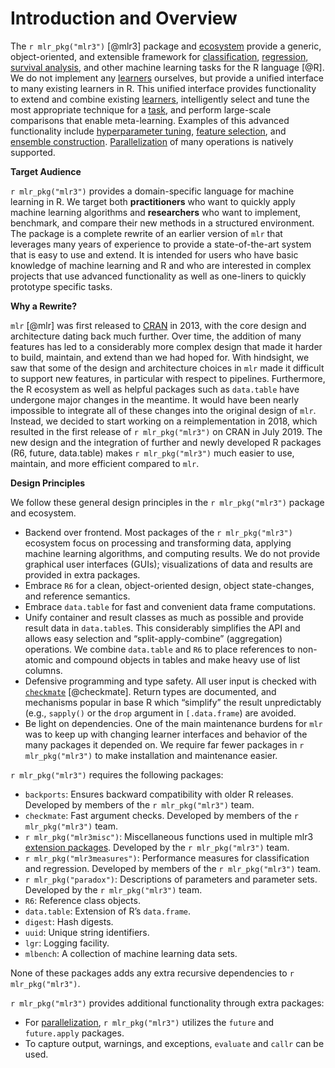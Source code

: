 # Introduction and Overview

The `r mlr_pkg("mlr3")` [@mlr3] package and [ecosystem](https://github.com/mlr-org/mlr3/wiki/Extension-Packages) provide a generic, object-oriented, and extensible framework for [classification](#tasks), [regression](#tasks), [survival analysis](#survival), and other machine learning tasks for the R language [@R].
We do not implement any [learners](#learners) ourselves, but provide a unified interface to many existing learners in R.
This unified interface provides functionality to extend and combine existing [learners](#learners), intelligently select and tune the most appropriate technique for a [task](#tasks), and perform large-scale comparisons that enable meta-learning.
Examples of this advanced functionality include [hyperparameter tuning](#tuning), [feature selection](#fs), and [ensemble construction](#fs-ensemble). [Parallelization](#parallelization) of many operations is natively supported.

**Target Audience**

`r mlr_pkg("mlr3")` provides a domain-specific language for machine learning in R.
We target both **practitioners** who want to quickly apply machine learning algorithms and **researchers** who want to implement, benchmark, and compare their new methods in a structured environment.
The package is a complete rewrite of an earlier version of `mlr` that leverages many years of experience to provide a state-of-the-art system that is easy to use and extend.
It is intended for users who have basic knowledge of machine learning and R and who are interested in complex projects that use advanced functionality as well as one-liners to quickly prototype specific tasks.

**Why a Rewrite?**

`mlr` [@mlr] was first released to [CRAN](https://cran.r-project.org) in 2013, with the core design and architecture dating back much further.
Over time, the addition of many features has led to a considerably more complex design that made it harder to build, maintain, and extend than we had hoped for.
With hindsight, we saw that some of the design and architecture choices in `mlr` made it difficult to support new features, in particular with respect to pipelines.
Furthermore, the R ecosystem as well as helpful packages such as `data.table` have undergone major changes in the meantime.
It would have been nearly impossible to integrate all of these changes into the original design of `mlr`.
Instead, we decided to start working on a reimplementation in 2018, which resulted in the first release of `r mlr_pkg("mlr3")` on CRAN in July 2019.
The new design and the integration of further and newly developed R packages (R6, future, data.table) makes `r mlr_pkg("mlr3")` much easier to use, maintain, and more efficient compared to `mlr`.

**Design Principles**

We follow these general design principles in the `r mlr_pkg("mlr3")` package and ecosystem.

* Backend over frontend.
  Most packages of the `r mlr_pkg("mlr3")` ecosystem focus on processing and transforming data, applying machine learning algorithms, and computing results.
  We do not provide graphical user interfaces (GUIs); visualizations of data and results are provided in extra packages.
* Embrace `R6` for a clean, object-oriented design, object state-changes, and reference semantics.
* Embrace `data.table` for fast and convenient data frame computations.
* Unify container and result classes as much as possible and provide result data in `data.table`s.
    This considerably simplifies the API and allows easy selection and "split-apply-combine" (aggregation) operations.
    We combine `data.table` and `R6` to place references to non-atomic and compound objects in tables and make heavy use of list columns.
* Defensive programming and type safety.
  All user input is checked with [`checkmate`](https://cran.r-project.org/package=checkmate) [@checkmate].
  Return types are documented, and mechanisms popular in base R which "simplify" the result unpredictably (e.g., `sapply()` or the `drop` argument in `[.data.frame`) are avoided.
* Be light on dependencies.
  One of the main maintenance burdens for `mlr` was to keep up with changing learner interfaces and behavior of the many packages it depended on.
  We require far fewer packages in `r mlr_pkg("mlr3")` to make installation and maintenance easier.

`r mlr_pkg("mlr3")` requires the following packages:

  * `backports`:
    Ensures backward compatibility with older R releases. Developed by members of the `r mlr_pkg("mlr3")` team.
  * `checkmate`:
    Fast argument checks. Developed by members of the `r mlr_pkg("mlr3")` team.
  * `r mlr_pkg("mlr3misc")`:
    Miscellaneous functions used in multiple mlr3 [extension packages](https://github.com/mlr-org/mlr3/wiki/Extension-Packages).
    Developed by the `r mlr_pkg("mlr3")` team.
  * `r mlr_pkg("mlr3measures")`:
    Performance measures for classification and regression. Developed by members of the `r mlr_pkg("mlr3")` team.
  * `r mlr_pkg("paradox")`:
    Descriptions of parameters and parameter sets. Developed by the `r mlr_pkg("mlr3")` team.
  * `R6`:
    Reference class objects.
  * `data.table`:
    Extension of R's `data.frame`.
  * `digest`:
    Hash digests.
  * `uuid`:
    Unique string identifiers.
  * `lgr`:
    Logging facility.
  * `mlbench`:
    A collection of machine learning data sets.

None of these packages adds any extra recursive dependencies to `r mlr_pkg("mlr3")`.

`r mlr_pkg("mlr3")` provides additional functionality through extra packages:

* For [parallelization](#parallelization), `r mlr_pkg("mlr3")` utilizes the `future` and `future.apply` packages.
* To capture output, warnings, and exceptions, `evaluate` and `callr` can be used.
